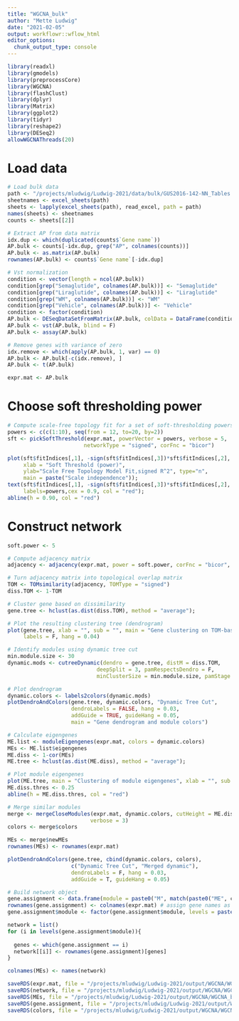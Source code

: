```yaml
---
title: "WGCNA_bulk"
author: "Mette Ludwig"
date: "2021-02-05"
output: workflowr::wflow_html
editor_options:
  chunk_output_type: console
---
```


```r
library(readxl)
library(gmodels) 
library(preprocessCore)
library(WGCNA)
library(flashClust) 
library(dplyr) 
library(Matrix)
library(ggplot2)
library(tidyr)
library(reshape2) 
library(DESeq2)
allowWGCNAThreads(20)
```

# Load data
```r
# Load bulk data 
path <- "/projects/mludwig/Ludwig-2021/data/bulk/GUS2016-142-NN_Tables.xlsx"
sheetnames <- excel_sheets(path)
sheets <- lapply(excel_sheets(path), read_excel, path = path)
names(sheets) <- sheetnames
counts <- sheets[[2]]

# Extract AP from data matrix
idx.dup <- which(duplicated(counts$`Gene name`))
AP.bulk <- counts[-idx.dup, grep("AP", colnames(counts))]
AP.bulk <- as.matrix(AP.bulk)
rownames(AP.bulk) <- counts$`Gene name`[-idx.dup]

# Vst normalization
condition <- vector(length = ncol(AP.bulk))
condition[grep("Semaglutide", colnames(AP.bulk))] <- "Semaglutide"
condition[grep("Liraglutide", colnames(AP.bulk))] <- "Liraglutide"
condition[grep("WM", colnames(AP.bulk))] <- "WM"
condition[grep("Vehicle", colnames(AP.bulk))] <- "Vehicle"
condition <- factor(condition)
AP.bulk <- DESeqDataSetFromMatrix(AP.bulk, colData = DataFrame(condition), design = ~condition)
AP.bulk <- vst(AP.bulk, blind = F)
AP.bulk <- assay(AP.bulk)

# Remove genes with variance of zero
idx.remove <- which(apply(AP.bulk, 1, var) == 0)
AP.bulk <- AP.bulk[-c(idx.remove), ]
AP.bulk <- t(AP.bulk)

expr.mat <- AP.bulk
```

# Choose soft thresholding power
```r
# Compute scale-free topology fit for a set of soft-thresholding powers
powers <- c(c(1:10), seq(from = 12, to=20, by=2))
sft <- pickSoftThreshold(expr.mat, powerVector = powers, verbose = 5, 
                        networkType = "signed", corFnc = "bicor")

plot(sft$fitIndices[,1], -sign(sft$fitIndices[,3])*sft$fitIndices[,2],
     xlab = "Soft Threshold (power)",
     ylab="Scale Free Topology Model Fit,signed R^2", type="n",
     main = paste("Scale independence"));
text(sft$fitIndices[,1], -sign(sft$fitIndices[,3])*sft$fitIndices[,2],
     labels=powers,cex = 0.9, col = "red");
abline(h = 0.90, col = "red")
```

# Construct network
```r
soft.power <- 5 

# Compute adjacency matrix 
adjacency <- adjacency(expr.mat, power = soft.power, corFnc = "bicor", type = "signed")

# Turn adjacency matrix into topological overlap matrix
TOM <- TOMsimilarity(adjacency, TOMType = "signed")
diss.TOM <- 1-TOM

# Cluster gene based on dissimilarity
gene.tree <- hclust(as.dist(diss.TOM), method = "average");

# Plot the resulting clustering tree (dendrogram)
plot(gene.tree, xlab = "", sub = "", main = "Gene clustering on TOM-based dissimilarity",
     labels = F, hang = 0.04)
```

```r
# Identify modules using dynamic tree cut
min.module.size <- 30
dynamic.mods <- cutreeDynamic(dendro = gene.tree, distM = diss.TOM,
                            deepSplit = 3, pamRespectsDendro = F,
                            minClusterSize = min.module.size, pamStage = F)

# Plot dendrogram
dynamic.colors <- labels2colors(dynamic.mods)
plotDendroAndColors(gene.tree, dynamic.colors, "Dynamic Tree Cut",
                    dendroLabels = FALSE, hang = 0.03,
                    addGuide = TRUE, guideHang = 0.05,
                    main = "Gene dendrogram and module colors")
```

```r
# Calculate eigengenes
ME.list <- moduleEigengenes(expr.mat, colors = dynamic.colors)
MEs <- ME.list$eigengenes
ME.diss <- 1-cor(MEs)
ME.tree <- hclust(as.dist(ME.diss), method = "average");

# Plot module eigengenes
plot(ME.tree, main = "Clustering of module eigengenes", xlab = "", sub = "")
ME.diss.thres <- 0.25
abline(h = ME.diss.thres, col = "red")
```

```r
# Merge similar modules
merge <- mergeCloseModules(expr.mat, dynamic.colors, cutHeight = ME.diss.thres, 
                          verbose = 3)
colors <- merge$colors

MEs <- merge$newMEs
rownames(MEs) <- rownames(expr.mat) 

plotDendroAndColors(gene.tree, cbind(dynamic.colors, colors),
                    c("Dynamic Tree Cut", "Merged dynamic"),
                    dendroLabels = F, hang = 0.03,
                    addGuide = T, guideHang = 0.05)
```

```r
# Build network object 
gene.assignment <- data.frame(module = paste0("M", match(paste0("ME", colors), colnames(MEs))))
rownames(gene.assignment) <- colnames(expr.mat) # assign gene names as row names
gene.assignment$module <- factor(gene.assignment$module, levels = paste0("M", seq(1:ncol(MEs))))

network = list() 
for (i in levels(gene.assignment$module)){
  
  genes <- which(gene.assignment == i)
  network[[i]] <- rownames(gene.assignment)[genes]
}

colnames(MEs) <- names(network)
```

```r
saveRDS(expr.mat, file = "/projects/mludwig/Ludwig-2021/output/WGCNA/WGCNA_bulk_exprmat.rds")
saveRDS(network, file = "/projects/mludwig/Ludwig-2021/output/WGCNA/WGCNA_bulk_network.rds")
saveRDS(MEs, file = "/projects/mludwig/Ludwig-2021/output/WGCNA/WGCNA_bulk_MEs.rds")
saveRDS(gene.assignment, file = "/projects/mludwig/Ludwig-2021/output/WGCNA/WGCNA_bulk_gene_assignment.rds")
saveRDS(colors, file = "/projects/mludwig/Ludwig-2021/output/WGCNA/WGCNA_bulk_colors.rds")
```

